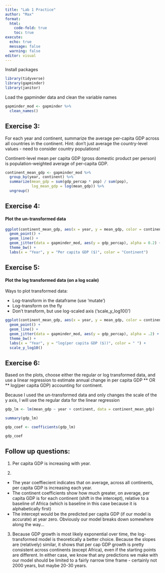 ```yaml
---
title: "Lab 1 Practice"
author: "Max"
format:
  html: 
    code-fold: true
    toc: true
execute: 
  echo: true
  message: false
  warning: false
editor: visual
---
```


Install packages

```r
library(tidyverse)
library(gapminder)
library(janitor)
```

Load the gapminder data and clean the variable names

```r
gapminder_mod <- gapminder %>% 
  clean_names()
```

## Exercise 3:

For each year and continent, summarize the average per-capita GDP across all countries in the continent. Hint: don't just average the country-level values - need to consider country populations!

Continent-level mean per capita GDP (gross domestic product per person) is population-weighted average of per-capita GDP.

```r
continent_mean_gdp <- gapminder_mod %>% 
  group_by(year, continent) %>% 
  summarize(mean_gdp = sum(gdp_percap * pop) / sum(pop),
            log_mean_gdp = log(mean_gdp)) %>% 
  ungroup()
```

## Exercise 4:

#### Plot the un-transformed data

```r
ggplot(continent_mean_gdp, aes(x = year, y = mean_gdp, color = continent)) +
  geom_point() + 
  geom_line() +
  geom_jitter(data = gapminder_mod, aes(y = gdp_percap), alpha = 0.2) + 
  theme_bw() +
  labs(x = "Year", y = "Per capita GDP ($)", color = "Continent")
```

## Exercise 5:

#### Plot the log transformed data (on a log scale)

Ways to plot transformed data:

-   Log-transform in the dataframe (use 'mutate')
-   Log-transform on the fly
-   Don't transform, but use log-scaled axis ('scale_y_log10()')

```r
ggplot(continent_mean_gdp, aes(x = year, y = mean_gdp, color = continent)) +
  geom_point() +
  geom_line() +
  geom_jitter(data = gapminder_mod, aes(y = gdp_percap), alpha = .2) +
  theme_bw() +
  labs(x = "Year", y = "log(per capita GDP ($))", color = " ") +
  scale_y_log10()
```

## Exercise 6:

Based on the plots, choose either the regular or log transformed data, and use a linear regression to estimate annual change in per capita GDP \*\* OR \*\* log(per capita GDP) accounting for continent.

Because I used the un-transformed data and only changes the scale of the y axis, I will use the regular data for the linear regression

```r
gdp_lm <- lm(mean_gdp ~ year + continent, data = continent_mean_gdp)

summary(gdp_lm)

gdp_coef <- coefficients(gdp_lm)

gdp_coef
```

## Follow up questions:

1.  Per capita GDP is increasing with year.

2.  

-   The year coeffiecient indicates that on average, across all continents, per capita GDP is increasing each year.
-   The continent coefficients show how much greater, on average, per capita GDP is for each continent (shift in the intercept), relative to a baseline of Africa (which is baseline in this case because it is alphabetically first)
-   The intercept would be the predicted per capita GDP (if our model is accurate) at year zero. Obviously our model breaks down somewhere along the way...

3.  Because GDP growth is most likely exponential over time, the log-transformed model is theoretically a better choice. Because the slopes are (relatively) similar, it shows that per cap GDP growth is pretty consistent across continents (except Africa), even if the starting points are different. In either case, we know that any predictions we make with our model should be limited to a fairly narrow time frame - certainly not 2000 years, but maybe 20-30 years.
